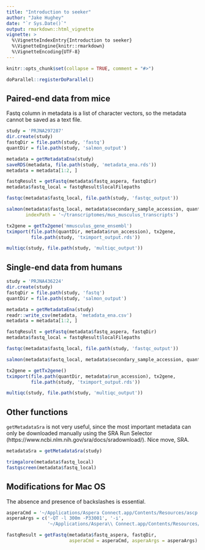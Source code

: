 ```yaml
---
title: "Introduction to seeker"
author: "Jake Hughey"
date: "`r Sys.Date()`"
output: rmarkdown::html_vignette
vignette: >
  %\VignetteIndexEntry{Introduction to seeker}
  %\VignetteEngine{knitr::rmarkdown}
  %\VignetteEncoding{UTF-8}
---
```


```r
knitr::opts_chunk$set(collapse = TRUE, comment = "#>")
```

```r
doParallel::registerDoParallel()
```

## Paired-end data from mice

Fastq column in metadata is a list of character vectors, so the metadata cannot be saved as a text file.
```r
study = 'PRJNA297287'
dir.create(study)
fastqDir = file.path(study, 'fastq')
quantDir = file.path(study, 'salmon_output')

metadata = getMetadataEna(study)
saveRDS(metadata, file.path(study, 'metadata_ena.rds'))
metadata = metadata[1:2, ]

fastqResult = getFastq(metadata$fastq_aspera, fastqDir)
metadata$fastq_local = fastqResult$localFilepaths

fastqc(metadata$fastq_local, file.path(study, 'fastqc_output'))

salmon(metadata$fastq_local, metadata$secondary_sample_accession, quantDir,
       indexPath = '~/transcriptomes/mus_musculus_transcripts')

tx2gene = getTx2gene('mmusculus_gene_ensembl')
tximport(file.path(quantDir, metadata$run_accession), tx2gene,
         file.path(study, 'tximport_output.rds'))

multiqc(study, file.path(study, 'multiqc_output'))
```

## Single-end data from humans

```r
study = 'PRJNA436224'
dir.create(study)
fastqDir = file.path(study, 'fastq')
quantDir = file.path(study, 'salmon_output')

metadata = getMetadataEna(study)
readr::write_csv(metadata, 'metadata_ena.csv')
metadata = metadata[1:2, ]

fastqResult = getFastq(metadata$fastq_aspera, fastqDir)
metadata$fastq_local = fastqResult$localFilepaths

fastqc(metadata$fastq_local, file.path(study, 'fastqc_output'))

salmon(metadata$fastq_local, metadata$secondary_sample_accession, quantDir)

tx2gene = getTx2gene()
tximport(file.path(quantDir, metadata$run_accession), tx2gene,
         file.path(study, 'tximport_output.rds'))

multiqc(study, file.path(study, 'multiqc_output'))
```

## Other functions

`getMetadataSra` is not very useful, since the most important metadata can only be downloaded manually using the SRA Run Selector (https://www.ncbi.nlm.nih.gov/sra/docs/sradownload/). Nice move, SRA.

```r
metadataSra = getMetadataSra(study)

trimgalore(metadata$fastq_local)
fastqscreen(metadata$fastq_local)
```

## Modifications for Mac OS

The absence and presence of backslashes is essential.

```r
asperaCmd = '~/Applications/Aspera Connect.app/Contents/Resources/ascp'
asperaArgs = c('-QT -l 300m -P33001', '-i',
               '~/Applications/Aspera\\ Connect.app/Contents/Resources/asperaweb_id_dsa.openssh')

fastqResult = getFastq(metadata$fastq_aspera, fastqDir,
                       asperaCmd = asperaCmd, asperaArgs = asperaArgs)
```
